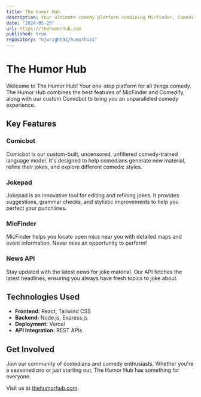 ```yaml
---
title: The Humor Hub
description: Your ultimate comedy platform combining MicFinder, Comedify, and the custom Comicbot for an unparalleled comedy experience.
date: "2024-05-29"
url: https://thehumorhub.com
published: true
repository: "njwright92/humorhub1"
---
```


# The Humor Hub

Welcome to The Humor Hub! Your one-stop platform for all things comedy. The Humor Hub combines the best features of MicFinder and Comedify, along with our custom Comicbot to bring you an unparalleled comedy experience.

## Key Features

### Comicbot

Comicbot is our custom-built, uncensored, unfiltered comedy-trained language model. It's designed to help comedians generate new material, refine their jokes, and explore different comedic styles.

### Jokepad

Jokepad is an innovative tool for editing and refining jokes. It provides suggestions, grammar checks, and stylistic improvements to help you perfect your punchlines.

### MicFinder

MicFinder helps you locate open mics near you with detailed maps and event information. Never miss an opportunity to perform!

### News API

Stay updated with the latest news for joke material. Our API fetches the latest headlines, ensuring you always have fresh topics to joke about.

## Technologies Used

- **Frontend:** React, Tailwind CSS
- **Backend:** Node.js, Express.js
- **Deployment:** Vercel
- **API Integration:** REST APIs

## Get Involved

Join our community of comedians and comedy enthusiasts. Whether you're a seasoned pro or just starting out, The Humor Hub has something for everyone.

Visit us at [thehumorhub.com](https://thehumorhub.com).

